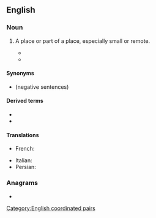 ==English==

===Noun===
{{en-noun|nooks and crannies}}

# {{lb|en|idiomatic}} A place or part of a place, especially small or remote.
#* {{ux|en|Everyone went to sleep in some '''nook and cranny''' of the house.}}
#* {{quote-book
|year=1966
|author=Pat Shaw Iversen (tr.)
|chapter=Soup from a Sausage Peg
|title=The Snow Queen and Other Tales
|edition=1st ed.
|original=Fairy Tales
|by={{w|Hans Christian Andersen}}
|page=224
|pageurl=http://books.google.com/books?id=2tjWAAAAMAAJ&q=%22from+your+own+nook+and+cranny%22#search_anchor
|passage=It's strange to come away from home, from your own '''nook and cranny''', to go by ship – which is also a kind of '''nook and cranny''' – and then suddenly be more than a hundred miles away and stand in a foreign land!}}

====Synonyms====
* {{l|en|nook or cranny}} (negative sentences)

====Derived terms====
* {{l|en|every nook and cranny}}
* {{l|en|every old nook and cranny}}

====Translations====
{{trans-top|small or remote place}}
* French: {{t|fr|tous les coins et les recoins}}
{{trans-mid}}
* Italian: {{t+|it|anfratto|m}}
* Persian: {{t|fa|سوراخ سنبه|tr=surâx sombe}}
{{trans-bottom}}

===Anagrams===
* {{anagrams|en|a=aacdknnnnoory|crook and nanny}}

[[Category:English coordinated pairs]]